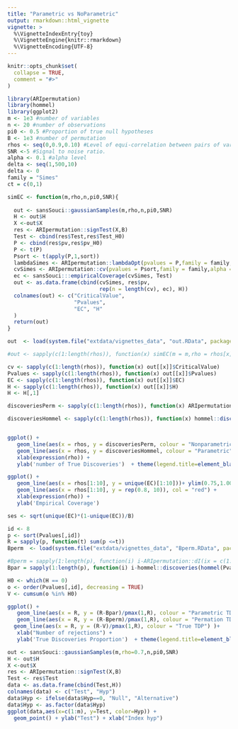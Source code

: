 ```yaml
---
title: "Parametric vs NoParametric"
output: rmarkdown::html_vignette
vignette: >
  %\VignetteIndexEntry{toy}
  %\VignetteEngine{knitr::rmarkdown}
  %\VignetteEncoding{UTF-8}
---
```


```r
knitr::opts_chunk$set(
  collapse = TRUE,
  comment = "#>"
)
```


```r
library(ARIpermutation)
library(hommel)
library(ggplot2)
m <- 1e3 #number of variables
n <- 20 #number of observations
pi0 <- 0.5 #Proportion of true null hypotheses
B <- 1e3 #number of permutation
rhos <- seq(0,0.9,0.10) #Level of equi-correlation between pairs of variables
SNR <-5 #Signal to noise ratio. 
alpha <- 0.1 #alpha level
delta <- seq(1,500,10)
delta <- 0
family = "Simes"
ct = c(0,1)
```

```r
simEC <- function(m,rho,n,pi0,SNR){
  
  out <- sansSouci::gaussianSamples(m,rho,n,pi0,SNR)
  H <- out$H
  X <-out$X
  res <- ARIpermutation::signTest(X,B)
  Test <- cbind(res$Test,res$Test_H0)
  P <- cbind(res$pv,res$pv_H0)
  P <- t(P)
  Psort <- t(apply(P,1,sort))
  lambdaSimes <- ARIpermutation::lambdaOpt(pvalues = P,family = family,ct = ct,alpha = alpha,delta = 0)
  cvSimes <- ARIpermutation::cv(pvalues = Psort,family = family,alpha = alpha,lambda = lambdaSimes,ct = ct,delta = 0)
  ec <- sansSouci:::empiricalCoverage(cvSimes, Test)
  out <- as.data.frame(cbind(cvSimes, res$pv, 
                             rep(n = length(cv), ec), H))
  colnames(out) <- c("CriticalValue", 
                     "Pvalues", 
                     "EC", "H"
  )
  return(out)
}
```

```r
out  <- load(system.file("extdata/vignettes_data", "out.RData", package = "ARIpermutation"))

#out <- sapply(c(1:length(rhos)), function(x) simEC(m = m,rho = rhos[x],n = n,pi0 = pi0,SNR = SNR),simplify = FALSE)

cv <- sapply(c(1:length(rhos)), function(x) out[[x]]$CriticalValue)
Pvalues <- sapply(c(1:length(rhos)), function(x) out[[x]]$Pvalues)
EC <- sapply(c(1:length(rhos)), function(x) out[[x]]$EC)
H <- sapply(c(1:length(rhos)), function(x) out[[x]]$H)
H <- H[,1]

discoveriesPerm <- sapply(c(1:length(rhos)), function(x) ARIpermutation::dI(ix = c(1:1000),cv = cv[,x],praw = Pvalues[,x]))

discoveriesHommel <- sapply(c(1:length(rhos)), function(x) hommel::discoveries(hommel(Pvalues[,x]),ix = c(1:1000)))


ggplot() +
   geom_line(aes(x = rhos, y = discoveriesPerm, colour = "Nonparametric"))+ 
   geom_line(aes(x = rhos, y = discoveriesHommel, colour = "Parametric")) +
   xlab(expression(rho)) +
   ylab('number of True Discoveries')  + theme(legend.title=element_blank())

```

```r

ggplot() +
   geom_line(aes(x = rhos[1:10], y = unique(EC)[1:10]))+ ylim(0.75,1.005) +
   geom_line(aes(x = rhos[1:10], y = rep(0.8, 10)), col = "red") +
   xlab(expression(rho)) +
   ylab('Empirical Coverage')

ses <- sqrt(unique(EC)*(1-unique(EC))/B)
```

```r
id <- 8
p <- sort(Pvalues[,id])
R = sapply(p, function(t) sum(p <=t)) 
Bperm  <- load(system.file("extdata/vignettes_data", "Bperm.RData", package = "ARIpermutation"))

#Bperm = sapply(1:length(p), function(i) i-ARIpermutation::dI(ix = c(1:i),cv = cv[,id],praw = Pvalues[,id]))       
Bpar = sapply(1:length(p), function(i) i-hommel::discoveries(hommel(Pvalues[,id], simes = TRUE), ix=1:i, alpha=alpha))

H0 <- which(H == 0)
o <- order(Pvalues[,id], decreasing = TRUE)
V <- cumsum(o %in% H0)

ggplot() +
   geom_line(aes(x = R, y = (R-Bpar)/pmax(1,R), colour = "Parametric TDP"))+ ylim(0,0.5) +
   geom_line(aes(x = R, y = (R-Bperm)/pmax(1,R), colour = "Permation TDP")) +
  geom_line(aes(x = R, y = (R-V)/pmax(1,R), colour = "True TDP") )+
   xlab("Number of rejections") +
   ylab('True Discoveries Proportion')  + theme(legend.title=element_blank())

```

```r
out <- sansSouci::gaussianSamples(m,rho=0.7,n,pi0,SNR)
H <- out$H
X <-out$X
res <- ARIpermutation::signTest(X,B)
Test <- res$Test
data <- as.data.frame(cbind(Test,H))
colnames(data) <- c("Test", "Hyp")
data$Hyp <- ifelse(data$Hyp==0, "Null", "Alternative")
data$Hyp <- as.factor(data$Hyp)
ggplot(data,aes(x=c(1:m), y=Test, color=Hyp)) +
  geom_point() + ylab("Test") + xlab("Index hyp")

```

